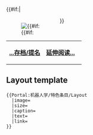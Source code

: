 {{#if:{{{image}}}|<div style="float:left;margin-right:1em">[[Image:{{{image}}}|{{#if:{{{size}}}]]
</div>}}{{{text}}} 

{| class="noprint" width="100%"  border="0" style="padding: 0; margin: 0; background-color:transparent"
|-
|<div style="text-align:left;">'''[[Portal:机器人学/特色条目|...存档/提名]]'''</div>||
 <div style="text-align:right;margin-right:10px;margin-bottom:0px;">
'''[[{{{link}}}|延伸阅读...]]'''
 </div >
|}
[[Category:机器人学主题|{{SUBPAGENAME}}]]<noinclude>

== Layout template ==
<pre>
{{Portal:机器人学/特色条目/Layout
  |image=
  |size=
  |caption=
  |text=
  |link=
}}
</pre>
</noinclude>